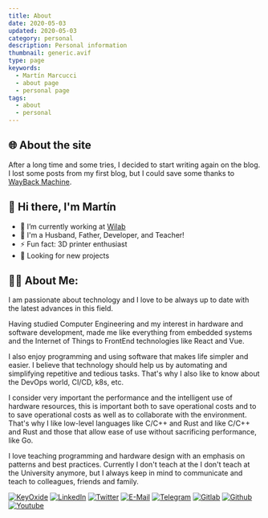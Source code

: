 ```yaml
---
title: About
date: 2020-05-03
updated: 2020-05-03
category: personal
description: Personal information
thumbnail: generic.avif
type: page
keywords:
  - Martín Marcucci
  - about page
  - personal page
tags:
  - about
  - personal
---
```


## 🌐 About the site

After a long time and some tries, I decided to start writing again on the blog.
I lost some posts from my first blog, but I could save some thanks to
[WayBack Machine](https://web.archive.org/web).

## 👋 Hi there, I'm Martín

- 👷 I’m currently working at [Wilab][Wilab]
- 🌱 I'm a Husband, Father, Developer, and Teacher!
- ⚡ Fun fact: 3D printer enthusiast
- 🔭 Looking for new projects

## 👨‍💻 About Me:

I am passionate about technology and I love to be always up to date with the latest advances in this field.

Having studied Computer Engineering and my interest in hardware and software development, made me like everything from embedded systems and the Internet of Things to FrontEnd technologies like React and Vue.

I also enjoy programming and using software that makes life simpler and easier. I believe that technology should help us by automating and simplifying repetitive and tedious tasks. That's why I also like to know about the DevOps world, CI/CD, k8s, etc.

I consider very important the performance and the intelligent use of hardware resources, this is important both to save operational costs and to to save operational costs as well as to collaborate with the environment. That's why I like low-level languages like C/C++ and Rust and like C/C++ and Rust and those that allow ease of use without sacrificing performance, like Go.

I love teaching programming and hardware design with an emphasis on patterns and best practices. Currently I don't teach at the I don't teach at the University anymore, but I always keep in mind to communicate and teach to colleagues, friends and family.

[![KeyOxide](https://img.shields.io/badge/keyoxide-6855c3?style=plastic&logo=keyoxide&logoColor=white)][keyoxide]
[![LinkedIn](https://img.shields.io/badge/LinkedIn-0077B5?style=plastic&logo=linkedin&logoColor=white)][linkedin]
[![Twitter](https://img.shields.io/badge/Twitter-1877F2?style=plastic&logo=twitter&logoColor=white)][twitter]
[![E-Mail](https://img.shields.io/badge/Email-D4413A?style=plastic&logo=gmail&logoColor=white)][mail]
[![Telegram](https://img.shields.io/badge/Telegram-2FA3D9?style=plastic&logo=telegram&logoColor=white)][telegram]
[![Gitlab](https://img.shields.io/badge/GitLab-fca326?style=plastic&logo=gitlab)][gitlab]
[![Github](https://img.shields.io/badge/GitHub-000000?style=plastic&logo=github&logoColor=white)][github]
[![Youtube](https://img.shields.io/badge/YouTube-FF0000?style=plastic&logo=youtube&logoColor=white)][youtube]

[website]: https://www.marku.me
[Wilab]: https://www.wilab.io
[youtube]: https://www.youtube.com/c/Mart%C3%ADnMarcucci
[linkedin]: https://linkedin.com/in/martinmarcucci
[twitter]: https://www.twitter.com/rmarku/
[mail]: mailto:rmarku@gmail.com
[telegram]: https://telegram.me/rmarku
[gitlab]: https://gitlab.com/rmarku
[github]: https://github.com/rmarku
[keyoxide]: https://keyoxide.org/0C9D739CFB11894A919B19765DE6B1A2DD691C0F
